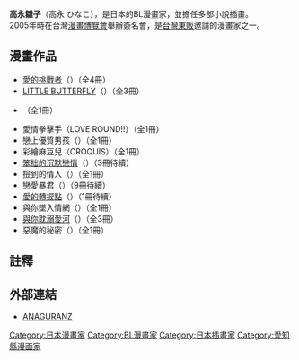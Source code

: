 {{Infobox 漫畫家
| 姓名               = 高永雛子
| 職業               = [[漫畫家|漫畫家]]
| 日語原文           = 高永 ひなこ
| 假名               = たかなが ひなこ
| 羅馬字             = Takanaga Hinako
| 國籍               = {{JPN}}
| 出生日期           = 9月6日
| 類型               = BL漫畫
}}

'''高永雛子'''{{efn|目前沒有代理出版社使用中文譯名。}}（高永 ひなこ），{{BD||9月6日}}是日本的BL漫畫家，並擔任多部小說插畫。<br />
2005年時在台灣[[漫畫博覽會|漫畫博覽會]]舉辦簽名會，是[[台灣東販|台灣東販]]邀請的漫畫家之一。

==漫畫作品==
*[[愛的挑戰者|愛的挑戰者]]（{{lang|ja|チャレンジャーズ}}）（全4冊）
*[[LITTLE_BUTTERFLY|LITTLE BUTTERFLY]]（{{lang|ja|リトル・バタフライ}}）（全3冊）
*{{lang|ja|勉強しなさい!}}（全1冊）
*愛情拳擊手（LOVE ROUND!!）（全1冊）
*戀上優質男孩（{{lang|ja|デキる男が好きなんだ!}}）（全1冊）
*彩繪麻豆兒（CROQUIS）（全1冊）
*[[笨拙的沉默戀情|笨拙的沉默戀情]]（{{lang|ja|不器用なサイレント}}）（3冊待續）
*撿到的情人（{{lang|ja|リバティ☆リバティ!}}）（全1冊）
*[[戀愛暴君|戀愛暴君]]（{{lang|ja|恋する暴君}}）（9冊待續）
*[[愛的轉捩點|愛的轉捩點]]（{{lang|ja|ターニングポイント}}）（1冊待續）
*與你墜入情網（{{lang|ja|きみが恋に堕ちる}}）（全1冊）
*[[與你耽溺愛河|與你耽溺愛河]]（{{lang|ja|きみが恋に溺れる}}）（全3冊）
*惡魔的秘密（{{lang|ja|アクマのひみつ}}）（全1冊）

== 註釋 ==
{{notelist|iger=}}

== 外部連結 ==
*{{ja}}[http://anaguranz.com/ ANAGURANZ] {{Wayback|url=http://anaguranz.com/ |date=20080710052721 }}

{{DEFAULTSORT:Takanaga Hinako}}
[[Category:日本漫畫家|Category:日本漫畫家]]
[[Category:BL漫畫家|Category:BL漫畫家]]
[[Category:日本插畫家|Category:日本插畫家]]
[[Category:愛知縣漫画家|Category:愛知縣漫画家]]